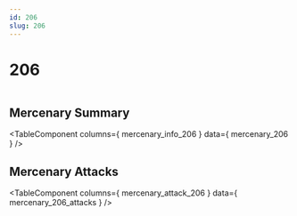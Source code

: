 ```yaml
---
id: 206
slug: 206
---
```



# 206

<div style = {{ display: "flex" }}>
    <Image img={require('@site/static/img/mercenaries/illust/thum_char_view_n_206.jpg')}/>
    
</div>

## Mercenary Summary

<TableComponent
  columns={ mercenary_info_206 }
  data={ mercenary_206 }
/>

## Mercenary Attacks

<TableComponent
  columns={ mercenary_attack_206 }
  data={ mercenary_206_attacks }
/>